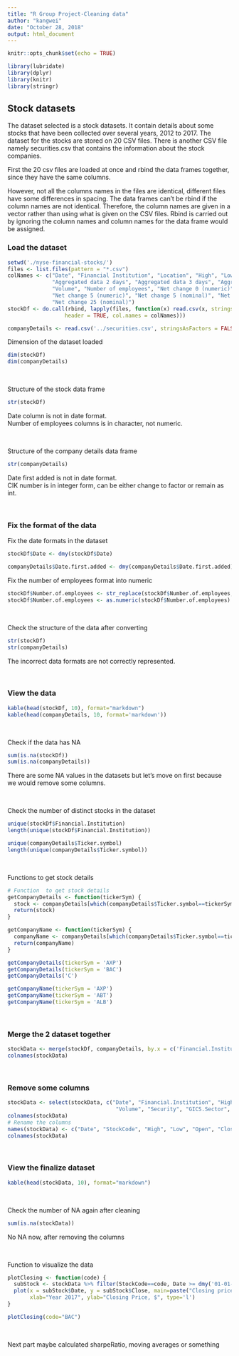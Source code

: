```yaml
---
title: "R Group Project-Cleaning data"
author: "kangwei"
date: "October 28, 2018"
output: html_document
---
```


```r
knitr::opts_chunk$set(echo = TRUE)
```

```r
library(lubridate)
library(dplyr)
library(knitr)
library(stringr)
```

## Stock datasets

The dataset selected is a stock datasets. It contain details about some stocks that have been collected over several years, 2012 to 2017. The dataset for the stocks are stored on 20 CSV files. There is another CSV file namely securities.csv that contains the information about the stock companies.

First the 20 csv files are loaded at once and rbind the data frames together, since they have the same columns.

However, not all the columns names in the files are identical, different files have some differences in spacing. The data frames can't be rbind if the column names are not identical. Therefore, the column names are given in a vector rather than using what is given on the CSV files. Rbind is carried out by ignoring the column names and column names for the data frame would be assigned.

### Load the dataset
```r
setwd('./nyse-financial-stocks/')
files <- list.files(pattern = "*.csv")
colNames <- c("Date", "Financial Institution", "Location", "High", "Low", "Open", "Close", 
              "Aggregated data 2 days", "Aggregated data 3 days", "Aggregated data 5 days",
              "Volume", "Number of employees", "Net change 0 (numeric)", "Net change 0 (Nominal)",
              "Net change 5 (numeric)", "Net change 5 (nominal)", "Net change 25 (numeric)", 
              "Net change 25 (nominal)")
stockDf <- do.call(rbind, lapply(files, function(x) read.csv(x, stringsAsFactors = FALSE,
                  header = TRUE, col.names = colNames)))

companyDetails <- read.csv('../securities.csv', stringsAsFactors = FALSE)
```

Dimension of the dataset loaded
```r
dim(stockDf)
dim(companyDetails)
```

<br>

Structure of the stock data frame
```r
str(stockDf)
```
Date column is not in date format.<br>
Number of employees columns is in character, not numeric.

<br>

Structure of the company details data frame
```r
str(companyDetails)
```
Date first added is not in date format.<br>
CIK number is in integer form, can be either change to factor or remain as int.

<br>

### Fix the format of the data
Fix the date formats in the dataset
```r
stockDf$Date <- dmy(stockDf$Date)

companyDetails$Date.first.added <- dmy(companyDetails$Date.first.added)
```

Fix the number of employees format into numeric
```r
stockDf$Number.of.employees <- str_replace(stockDf$Number.of.employees, pattern = ',', replacement = '')
stockDf$Number.of.employees <- as.numeric(stockDf$Number.of.employees)
```

<br>

Check the structure of the data after converting
```r
str(stockDf)
str(companyDetails)
```
The incorrect data formats are not correctly represented.

<br>

### View the data
```r
kable(head(stockDf, 10), format="markdown")
kable(head(companyDetails, 10, format='markdown'))
```

<br>

Check if the data has NA
```r
sum(is.na(stockDf))
sum(is.na(companyDetails))
```
There are some NA values in the datasets but let's move on first because we would remove some columns.

<br>

Check the number of distinct stocks in the dataset
```r
unique(stockDf$Financial.Institution)
length(unique(stockDf$Financial.Institution))

unique(companyDetails$Ticker.symbol)
length(unique(companyDetails$Ticker.symbol))
```

<br>

Functions to get stock details
```r
# Function  to get stock details
getCompanyDetails <- function(tickerSym) {
  stock <- companyDetails[which(companyDetails$Ticker.symbol==tickerSym),]
  return(stock)
}

getCompanyName <- function(tickerSym) {
  companyName <- companyDetails[which(companyDetails$Ticker.symbol==tickerSym),]$Security
  return(companyName)
}

getCompanyDetails(tickerSym = 'AXP')
getCompanyDetails(tickerSym = 'BAC')
getCompanyDetails('C')

getCompanyName(tickerSym = 'AXP')
getCompanyName(tickerSym = 'ABT')
getCompanyName(tickerSym = 'ALB')
```

<br>

### Merge the 2 dataset together
```r
stockData <- merge(stockDf, companyDetails, by.x = c('Financial.Institution'), by.y = c('Ticker.symbol'))
colnames(stockData)
```

<br>

### Remove some columns
```r
stockData <- select(stockData, c("Date", "Financial.Institution", "High", "Low", "Open", "Close", 
                                  "Volume", "Security", "GICS.Sector", "GICS.Sub.Industry"))
colnames(stockData)
# Rename the columns
names(stockData) <- c("Date", "StockCode", "High", "Low", "Open", "Close", "Volume", "Company", "Sector", "Sub-industry")
colnames(stockData)
```

<br>

### View the finalize dataset
```r
kable(head(stockData, 10), format="markdown")
```
<br>

Check the number of NA again after cleaning
```r
sum(is.na(stockData))
```
No NA now, after removing the columns

<br>

Function to visualize the data
```r
plotClosing <- function(code) {
  subStock <- stockData %>% filter(StockCode==code, Date >= dmy('01-01-2017'))
  plot(x = subStock$Date, y = subStock$Close, main=paste("Closing price for", getCompanyName(code)),
       xlab="Year 2017", ylab="Closing Price, $", type='l')
}

plotClosing(code="BAC")
```

<br>

Next part maybe calculated sharpeRatio, moving averages or something